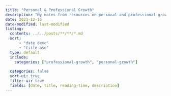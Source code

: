 ```yaml
---
title: "Personal & Professional Growth"
description: "My notes from resources on personal and professional growth."
date: 2021-12-16
date-modified: last-modified
listing:
  contents: ../../posts/**/**/*.md
  sort: 
      - "date desc"
      - "title asc"
  type: default
  include: 
    categories: ["professional-growth", "personal-growth"]
    
  categories: false
  sort-ui: true
  filter-ui: true
  fields: [date, title, reading-time, description]
---
```


